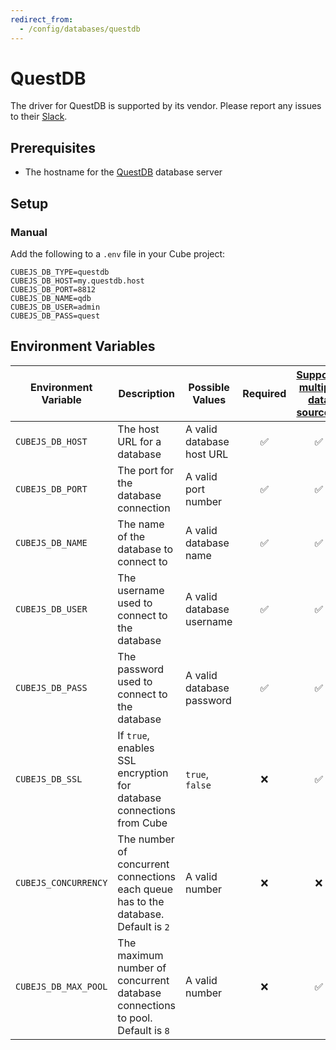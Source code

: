 ```yaml
---
redirect_from:
  - /config/databases/questdb
---
```


# QuestDB
<WarningBox>

The driver for QuestDB is supported by its vendor. Please report any issues to
their [Slack][questdb-slack].

</WarningBox>

## Prerequisites

- The hostname for the [QuestDB][questdb] database server

## Setup

###  Manual

Add the following to a `.env` file in your Cube project:

```dotenv
CUBEJS_DB_TYPE=questdb
CUBEJS_DB_HOST=my.questdb.host
CUBEJS_DB_PORT=8812
CUBEJS_DB_NAME=qdb
CUBEJS_DB_USER=admin
CUBEJS_DB_PASS=quest
```

## Environment Variables

| Environment Variable | Description                                                                         | Possible Values           | Required | [Supports multiple data sources?][ref-config-multiple-ds-decorating-env] |
| -------------------- | ----------------------------------------------------------------------------------- | ------------------------- | :------: | :----------------------------------------------------------------------: |
| `CUBEJS_DB_HOST`     | The host URL for a database                                                         | A valid database host URL |    ✅    |                                    ✅                                    |
| `CUBEJS_DB_PORT`     | The port for the database connection                                                | A valid port number       |    ✅    |                                    ✅                                    |
| `CUBEJS_DB_NAME`     | The name of the database to connect to                                              | A valid database name     |    ✅    |                                    ✅                                    |
| `CUBEJS_DB_USER`     | The username used to connect to the database                                        | A valid database username |    ✅    |                                    ✅                                    |
| `CUBEJS_DB_PASS`     | The password used to connect to the database                                        | A valid database password |    ✅    |                                    ✅                                    |
| `CUBEJS_DB_SSL`      | If `true`, enables SSL encryption for database connections from Cube                | `true`, `false`           |    ❌    |                                    ✅                                    |
| `CUBEJS_CONCURRENCY` | The number of concurrent connections each queue has to the database. Default is `2` | A valid number            |    ❌    |                                    ❌                                    |
| `CUBEJS_DB_MAX_POOL` | The maximum number of concurrent database connections to pool. Default is `8`       | A valid number            |    ❌    |                                    ✅                                    |

[questdb]: https://questdb.io/
[questdb-slack]: https://slack.questdb.io/
[ref-config-multiple-ds-decorating-env]:
  /config/multiple-data-sources#configuring-data-sources-with-environment-variables-decorated-environment-variables
